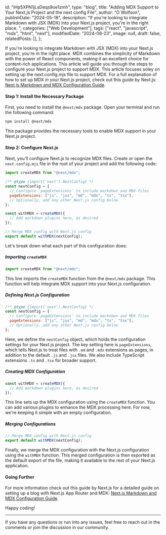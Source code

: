   id: "iHp5XPN1jLsDeqs9oe1zmh",
  type: "blog",
  title: "Adding MDX Support to Your Next.js Project and the next config File",
  author: "O Wolfson",
  publishDate: "2024-05-18",
  description:
    "If you're looking to integrate Markdown with JSX (MDX) into your Next.js project, you're in the right place. ",
  categories: ["Web Development"],
  tags: ["react", "javascript", "mdx", "html", "next"],
  modifiedDate: "2024-08-23",
  image: null,
  draft: false,
  relatedPosts: [],
};

If you're looking to integrate Markdown with JSX (MDX) into your Next.js project, you're in the right place. MDX combines the simplicity of Markdown with the power of React components, making it an excellent choice for content-rich applications. This article will guide you through the steps to configure your Next.js project to support MDX. This article focuses soley on setting up the next.config.mjs file to support MDX. For a full explanation of how to set up MDX in your Next.js project, check out this guide by Next.js: [Next.js Markdown and MDX Configuration Guide](https://nextjs.org/docs/app/building-your-application/configuring/mdx).

#### Step 1: Install the Necessary Package

First, you need to install the `@next/mdx` package. Open your terminal and run the following command:

```bash
npm install @next/mdx
```

This package provides the necessary tools to enable MDX support in your Next.js project.

#### Step 2: Configure Next.js

Next, you'll configure Next.js to recognize MDX files. Create or open the `next.config.mjs` file in the root of your project and add the following code:

```javascript
import createMDX from "@next/mdx";

/** @type {import('next').NextConfig} */
const nextConfig = {
  // Configure `pageExtensions` to include markdown and MDX files
  pageExtensions: ["js", "jsx", "md", "mdx", "ts", "tsx"],
  // Optionally, add any other Next.js config below
};

const withMDX = createMDX({
  // Add markdown plugins here, as desired
});

// Merge MDX config with Next.js config
export default withMDX(nextConfig);
```

Let's break down what each part of this configuration does:

##### Importing `createMDX`

```javascript
import createMDX from "@next/mdx";
```

This line imports the `createMDX` function from the `@next/mdx` package. This function will help integrate MDX support into your Next.js configuration.

##### Defining Next.js Configuration

```javascript
/** @type {import('next').NextConfig} */
const nextConfig = {
  // Configure `pageExtensions` to include markdown and MDX files
  pageExtensions: ["js", "jsx", "md", "mdx", "ts", "tsx"],
  // Optionally, add any other Next.js config below
};
```

Here, we define the `nextConfig` object, which holds the configuration settings for your Next.js project. The key setting here is `pageExtensions`, which tells Next.js to treat files with `.md` and `.mdx` extensions as pages, in addition to the default `.js` and `.jsx` files. We also include TypeScript extensions `.ts` and `.tsx` for broader support.

##### Creating MDX Configuration

```javascript
const withMDX = createMDX({
  // Add markdown plugins here, as desired
});
```

This line sets up the MDX configuration using the `createMDX` function. You can add various plugins to enhance the MDX processing here. For now, we're keeping it simple with an empty configuration.

##### Merging Configurations

```javascript
// Merge MDX config with Next.js config
export default withMDX(nextConfig);
```

Finally, we merge the MDX configuration with the Next.js configuration using the `withMDX` function. This merged configuration is then exported as the default export of the file, making it available to the rest of your Next.js application.

#### Going Further

For more information check out this guide by Next.js for a detailed guide on setting up a blog with Next.js App Router and MDX: [Next.js Markdown and MDX Configuration Guide](https://nextjs.org/docs/app/building-your-application/configuring/mdx).

Happy coding!

---

If you have any questions or run into any issues, feel free to reach out in the comments or join the discussion in our community.
